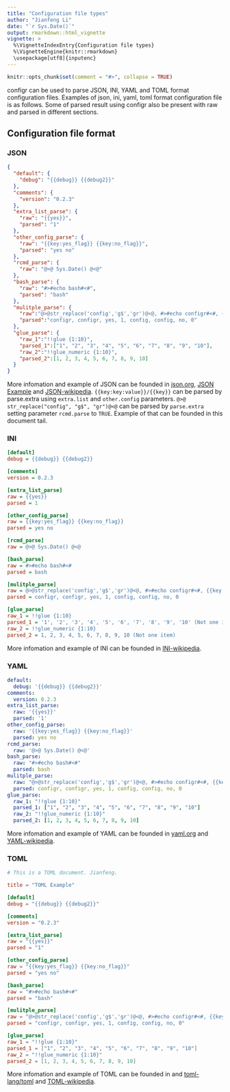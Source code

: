 ```yaml
---
title: "Configuration file types"
author: "Jianfeng Li"
date: "`r Sys.Date()`"
output: rmarkdown::html_vignette
vignette: >
  %\VignetteIndexEntry{Configuration file types}
  %\VignetteEngine{knitr::rmarkdown}
  \usepackage[utf8]{inputenc}
---
```


```r
knitr::opts_chunk$set(comment = "#>", collapse = TRUE)
```

configr can be used to parse JSON, INI, YAML and TOML format configuration files. Examples of json, ini, yaml, toml format configuration file is as follows. Some of parsed result using configr also be present with raw and parsed in different sections.

## Configuration file format

### JSON

``` json
{
  "default": {
    "debug": "{{debug}} {{debug2}}"
  },
  "comments": {
    "version": "0.2.3"
  },
  "extra_list_parse": {
    "raw": "{{yes}}",
    "parsed": "1"
  },
  "other_config_parse": {
    "raw": "{{key:yes_flag}} {{key:no_flag}}",
    "parsed": "yes no"
  },
  "rcmd_parse": {
    "raw": "@>@ Sys.Date() @<@"
  },
  "bash_parse": {
    "raw": "#>#echo bash#<#",
    "parsed": "bash"
  },
  "mulitple_parse": {
    "raw":"@>@str_replace('config','g$','gr')@<@, #>#echo configr#<#, {{key:yes_flag}}, {{yes}}, @>@str_replace('configr','r','')@<@, #># echo config#<#, {{key:no_flag}}, {{no}}",
    "parsed":"configr, configr, yes, 1, config, config, no, 0"
  },
  "glue_parse": {
    "raw_1":"!!glue {1:10}",
    "parsed_1":["1", "2", "3", "4", "5", "6", "7", "8", "9", "10"],
    "raw_2":"!!glue_numeric {1:10}",
    "parsed_2":[1, 2, 3, 4, 5, 6, 7, 8, 9, 10]
  }
}

```
More infomation and example of JSON can be founded in [json.org](http://www.json.org/), [JSON Example](http://www.json.org/example.html) and [JSON-wikipedia](https://en.wikipedia.org/wiki/JSON). `{{key:key:value}}/{{key}}` can be parsed by parse.extra using `extra.list` and `other.config` parameters. `@>@ str_replace("config", "g$", "gr")@<@` can be parsed by `parse.extra` setting parameter `rcmd.parse` to `TRUE`. Example of that can be founded in this document tail.

### INI
``` ini
[default]
debug = {{debug}} {{debug2}}

[comments]
version = 0.2.3

[extra_list_parse]
raw = {{yes}}
parsed = 1

[other_config_parse]
raw = {{key:yes_flag}} {{key:no_flag}}
parsed = yes no

[rcmd_parse]
raw = @>@ Sys.Date() @<@

[bash_parse]
raw = #>#echo bash#<#
parsed = bash

[mulitple_parse]
raw = @>@str_replace('config','g$','gr')@<@, #>#echo configr#<#, {{key:yes_flag}}, {{yes}}, @>@str_replace('configr','r','')@<@, #>#echo config#<#, {{key:no_flag}}, {{no}}
parsed = configr, configr, yes, 1, config, config, no, 0

[glue_parse]
raw_1 = !!glue {1:10}
parsed_1 = '1', '2', '3', '4', '5', '6', '7', '8', '9', '10' (Not one item)
raw_2 = !!glue_numeric {1:10}
parsed_2 = 1, 2, 3, 4, 5, 6, 7, 8, 9, 10 (Not one item)
```
More infomation and example of INI can be founded in [INI-wikipedia](https://en.wikipedia.org/wiki/INI_file).

### YAML
``` yaml
default:
  debug: '{{debug}} {{debug2}}'
comments:
  version: 0.2.3
extra_list_parse:
  raw: '{{yes}}'
  parsed: '1'
other_config_parse:
  raw: '{{key:yes_flag}} {{key:no_flag}}'
  parsed: yes no
rcmd_parse:
  raw: '@>@ Sys.Date() @<@'
bash_parse:
  raw: "#>#echo bash#<#"
  parsed: bash
mulitple_parse:
  raw: "@>@str_replace('config','g$','gr')@<@, #>#echo configr#<#, {{key:yes_flag}}, {{yes}}, @>@str_replace('configr','r','')@<@, #>#echo config#<#, {{key:no_flag}}, {{no}}"
  parsed: configr, configr, yes, 1, config, config, no, 0
glue_parse: 
  raw_1: "!!glue {1:10}"
  parsed_1: ["1", "2", "3", "4", "5", "6", "7", "8", "9", "10"]
  raw_2: "!!glue_numeric {1:10}"
  parsed_2: [1, 2, 3, 4, 5, 6, 7, 8, 9, 10]
```
More infomation and example of YAML can be founded in [yaml.org](http://www.yaml.org/) and [YAML-wikipedia](https://en.wikipedia.org/wiki/YAML).

### TOML
``` toml
# This is a TOML document. Jianfeng.

title = "TOML Example"

[default]
debug = "{{debug}} {{debug2}}"

[comments]
version = "0.2.3"

[extra_list_parse]
raw = "{{yes}}"
parsed = "1"

[other_config_parse]
raw = "{{key:yes_flag}} {{key:no_flag}}"
parsed = "yes no"

[bash_parse]
raw = "#>#echo bash#<#"
parsed = "bash"

[mulitple_parse]
raw = "@>@str_replace('config','g$','gr')@<@, #>#echo configr#<#, {{key:yes_flag}}, {{yes}}, @>@str_replace('configr','r','')@<@, #>#echo config#<#, {{key:no_flag}}, {{no}}"
parsed = "configr, configr, yes, 1, config, config, no, 0"

[glue_parse]
raw_1 = "!!glue {1:10}"
parsed_1 = ["1", "2", "3", "4", "5", "6", "7", "8", "9", "10"]
raw_2 = "!!glue_numeric {1:10}"
parsed_2 = [1, 2, 3, 4, 5, 6, 7, 8, 9, 10]
```
More infomation and example of TOML can be founded in and [toml-lang/toml](https://github.com/toml-lang/toml) and [TOML-wikipedia](https://en.wikipedia.org/wiki/TOML).
